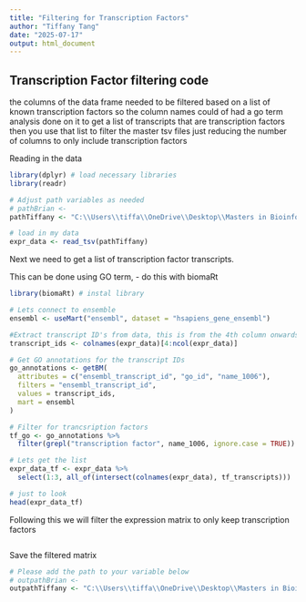 ```yaml
---
title: "Filtering for Transcription Factors"
author: "Tiffany Tang"
date: "2025-07-17"
output: html_document
---
```


## Transcription Factor filtering code

the columns of the data frame needed to be filtered based on a list of known transcription factors
so the column names could of had a go term analysis done on it to get a list of transcripts that are transcription factors
then you use that list to filter the master tsv files
just reducing the number of columns to only include transcription factors


Reading in the data
```r
library(dplyr) # load necessary libraries
library(readr)

# Adjust path variables as needed
# pathBrian <- 
pathTiffany <- "C:\\Users\\tiffa\\OneDrive\\Desktop\\Masters in Bioinformatics\\Transcriptomics\\Final\\transformed_data.tsv"

# load in my data
expr_data <- read_tsv(pathTiffany)
```

Next we need to get a list of transcription factor transcripts. 

This can be done using GO term, 
- do this with biomaRt

```r
library(biomaRt) # instal library

# Lets connect to ensemble
ensembl <- useMart("ensembl", dataset = "hsapiens_gene_ensembl")

#Extract transcript ID's from data, this is from the 4th column onwards
transcript_ids <- colnames(expr_data)[4:ncol(expr_data)]

# Get GO annotations for the transcript IDs
go_annotations <- getBM(
  attributes = c("ensembl_transcript_id", "go_id", "name_1006"),
  filters = "ensembl_transcript_id",
  values = transcript_ids,
  mart = ensembl
)

# Filter for trancsription factors
tf_go <- go_annotations %>%
  filter(grepl("transcription factor", name_1006, ignore.case = TRUE))

# Lets get the list
expr_data_tf <- expr_data %>%
  select(1:3, all_of(intersect(colnames(expr_data), tf_transcripts)))

# just to look 
head(expr_data_tf)
```

Following this we will filter the expression matrix to only keep transcription factors

```r

```

Save the filtered matrix
```r
# Please add the path to your variable below
# outpathBrian <- 
outpathTiffany <- "C:\\Users\\tiffa\\OneDrive\\Desktop\\Masters in Bioinformatics\\Transcriptomics\\Final\\tf_filtered.tsv"
```